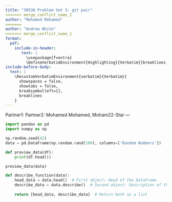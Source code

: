 ```yaml
---
title: "30538 Problem Set 3: git pair"
<<<<<<< merge_conflict_name_2
author: "Mohamed Mohamed"
=======
author: "Andrew White"
>>>>>>> merge_conflict_name_1
format: 
  pdf:
    include-in-header: 
       text: |
         \usepackage{fvextra}
         \DefineVerbatimEnvironment{Highlighting}{Verbatim}{breaklines,commandchars=\\\{\}}
include-before-body:
  text: |
    \RecustomVerbatimEnvironment{verbatim}{Verbatim}{
      showspaces = false,
      showtabs = false,
      breaksymbolleft={},
      breaklines
    }
---
```

Partner1: 
Partner2: Mohamed Mohamed, Moham22-Star
---

```python
import pandas as pd
import numpy as np

np.random.seed(42)
data = pd.DataFrame(np.random.rand(100), columns=['Random Numbers'])

def preview_data(df):
    print(df.head())

preview_data(data)
```

```python
def describe_function(data):
    head_data = data.head()  # First object: Head of the DataFrame
    describe_data = data.describe()  # Second object: Description of the DataFrame
    
    return [head_data, describe_data]  # Return both as a list
```

